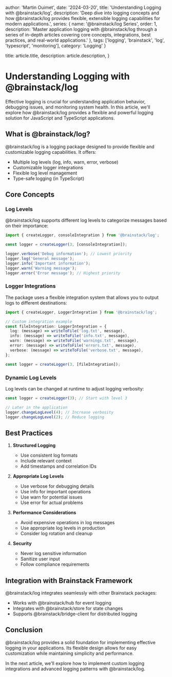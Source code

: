 
  author: 'Martin Ouimet',
  date: '2024-03-20',
  title: 'Understanding Logging with @brainstack/log',
  description: 'Deep dive into logging concepts and how @brainstack/log provides flexible, extensible logging capabilities for modern applications.',
  series: {
    name: '@brainstack/log Series',
    order: 1,
    description: 'Master application logging with @brainstack/log through a series of in-depth articles covering core concepts, integrations, best practices, and real-world applications.'
  },
  tags: ['logging', 'brainstack', 'log', 'typescript', 'monitoring'],
  category: 'Logging'
}

  title: article.title,
  description: article.description,
}


# Understanding Logging with @brainstack/log

Effective logging is crucial for understanding application behavior, debugging issues, and monitoring system health. In this article, we'll explore how @brainstack/log provides a flexible and powerful logging solution for JavaScript and TypeScript applications.

## What is @brainstack/log?

@brainstack/log is a logging package designed to provide flexible and customizable logging capabilities. It offers:

- Multiple log levels (log, info, warn, error, verbose)
- Customizable logger integrations
- Flexible log level management
- Type-safe logging (in TypeScript)

## Core Concepts

### Log Levels

@brainstack/log supports different log levels to categorize messages based on their importance:

```typescript
import { createLogger, consoleIntegration } from '@brainstack/log';

const logger = createLogger(3, [consoleIntegration]);

logger.verbose('Debug information'); // Lowest priority
logger.log('General message');
logger.info('Important information');
logger.warn('Warning message');
logger.error('Error message'); // Highest priority
```

### Logger Integrations

The package uses a flexible integration system that allows you to output logs to different destinations:

```typescript
import { createLogger, LoggerIntegration } from '@brainstack/log';

// Custom integration example
const fileIntegration: LoggerIntegration = {
  log: (message) => writeToFile('log.txt', message),
  info: (message) => writeToFile('info.txt', message),
  warn: (message) => writeToFile('warnings.txt', message),
  error: (message) => writeToFile('errors.txt', message),
  verbose: (message) => writeToFile('verbose.txt', message),
};

const logger = createLogger(3, [fileIntegration]);
```

### Dynamic Log Levels

Log levels can be changed at runtime to adjust logging verbosity:

```typescript
const logger = createLogger(3); // Start with level 3

// Later in the application
logger.changeLogLevel(4); // Increase verbosity
logger.changeLogLevel(2); // Reduce logging
```

## Best Practices

1. **Structured Logging**
   - Use consistent log formats
   - Include relevant context
   - Add timestamps and correlation IDs

2. **Appropriate Log Levels**
   - Use verbose for debugging details
   - Use info for important operations
   - Use warn for potential issues
   - Use error for actual problems

3. **Performance Considerations**
   - Avoid expensive operations in log messages
   - Use appropriate log levels in production
   - Consider log rotation and cleanup

4. **Security**
   - Never log sensitive information
   - Sanitize user input
   - Follow compliance requirements

## Integration with Brainstack Framework

@brainstack/log integrates seamlessly with other Brainstack packages:

- Works with @brainstack/hub for event logging
- Integrates with @brainstack/store for state changes
- Supports @brainstack/bridge-client for distributed logging

## Conclusion

@brainstack/log provides a solid foundation for implementing effective logging in your applications. Its flexible design allows for easy customization while maintaining simplicity and performance.

In the next article, we'll explore how to implement custom logging integrations and advanced logging patterns with @brainstack/log.